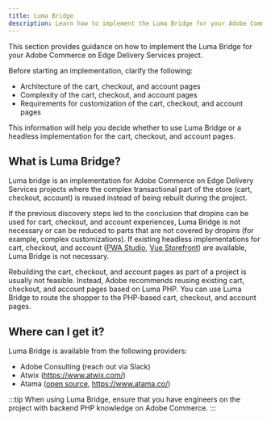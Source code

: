 ```yaml
---
title: Luma Bridge
description: Learn how to implement the Luma Bridge for your Adobe Commerce on Edge Delivery Services project.
---
```


This section provides guidance on how to implement the Luma Bridge for your Adobe Commerce on Edge Delivery Services project.

Before starting an implementation, clarify the following:

  * Architecture of the cart, checkout, and account pages
  * Complexity of the cart, checkout, and account pages
  * Requirements for customization of the cart, checkout, and account pages

This information will help you decide whether to use Luma Bridge or a headless implementation for the cart, checkout, and account pages.

## What is Luma Bridge?

Luma bridge is an implementation for Adobe Commerce on Edge Delivery Services projects where the complex transactional part of the store (cart, checkout, account) is reused instead of being rebuilt during the project.

If the previous discovery steps led to the conclusion that dropins can be used for cart, checkout, and account experiences, Luma Bridge is not necessary or can be reduced to parts that are not covered by dropins (for example, complex customizations). If existing headless implementations for cart, checkout, and account ([PWA Studio](https://github.com/magento/pwa-studio), [Vue Storefront](https://vuestorefront.io/)) are available, Luma Bridge is not necessary.

Rebuilding the cart, checkout, and account pages as part of a project is usually not feasible. Instead, Adobe recommends reusing existing cart, checkout, and account pages based on Luma PHP. You can use Luma Bridge to route the shopper to the PHP-based cart, checkout, and account pages.

## Where can I get it?

Luma Bridge is available from the following providers:

  * Adobe Consulting (reach out via Slack)
  * Atwix (https://www.atwix.com/)
  * Atama ([open source](https://github.com/AtamaCo/luma-bridge), https://www.atama.co/)

:::tip
When using Luma Bridge, ensure that you have engineers on the project with backend PHP knowledge on Adobe Commerce.
:::